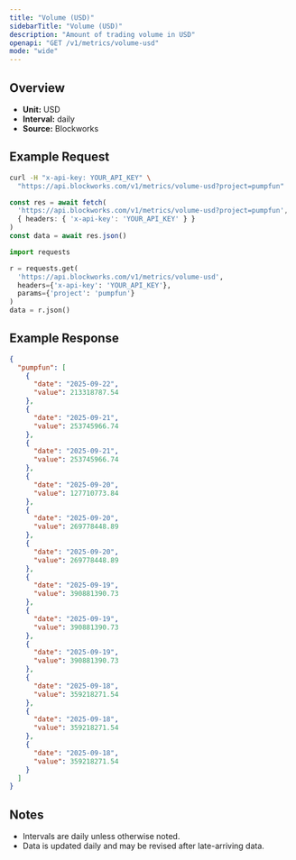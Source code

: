 ```yaml
---
title: "Volume (USD)"
sidebarTitle: "Volume (USD)"
description: "Amount of trading volume in USD"
openapi: "GET /v1/metrics/volume-usd"
mode: "wide"
---
```


## Overview

- **Unit:** USD
- **Interval:** daily
- **Source:** Blockworks

## Example Request

<CodeGroup>

```bash cURL
curl -H "x-api-key: YOUR_API_KEY" \
  "https://api.blockworks.com/v1/metrics/volume-usd?project=pumpfun"
```

```typescript TypeScript
const res = await fetch(
  'https://api.blockworks.com/v1/metrics/volume-usd?project=pumpfun',
  { headers: { 'x-api-key': 'YOUR_API_KEY' } }
)
const data = await res.json()
```

```python Python
import requests

r = requests.get(
  'https://api.blockworks.com/v1/metrics/volume-usd',
  headers={'x-api-key': 'YOUR_API_KEY'},
  params={'project': 'pumpfun'}
)
data = r.json()
```

</CodeGroup>

## Example Response

```json
{
  "pumpfun": [
    {
      "date": "2025-09-22",
      "value": 213318787.54
    },
    {
      "date": "2025-09-21",
      "value": 253745966.74
    },
    {
      "date": "2025-09-21",
      "value": 253745966.74
    },
    {
      "date": "2025-09-20",
      "value": 127710773.84
    },
    {
      "date": "2025-09-20",
      "value": 269778448.89
    },
    {
      "date": "2025-09-20",
      "value": 269778448.89
    },
    {
      "date": "2025-09-19",
      "value": 390881390.73
    },
    {
      "date": "2025-09-19",
      "value": 390881390.73
    },
    {
      "date": "2025-09-19",
      "value": 390881390.73
    },
    {
      "date": "2025-09-18",
      "value": 359218271.54
    },
    {
      "date": "2025-09-18",
      "value": 359218271.54
    },
    {
      "date": "2025-09-18",
      "value": 359218271.54
    }
  ]
}
```

## Notes
- Intervals are daily unless otherwise noted.
- Data is updated daily and may be revised after late-arriving data.